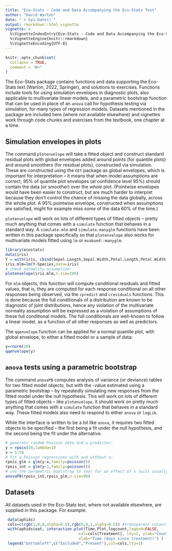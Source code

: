 ```yaml
---
title: "Eco-Stats - Code and Data Accompanying the Eco-Stats Text"
author: "David Warton"
date: "`r Sys.Date()`"
output: rmarkdown::html_vignette
vignette: >
  %\VignetteIndexEntry{Eco-Stats - Code and Data Accompanying the Eco-Stats Text}
  %\VignetteEngine{knitr::rmarkdown}
  %\VignetteEncoding{UTF-8}
---
```


```r
knitr::opts_chunk$set(
  collapse = TRUE,
  comment = "#>"
)
```

The Eco-Stats package contains functions and data supporting the Eco-Stats text (Warton, 2022, Springer), and solutions to exercises. Functions include tools for using simulation envelopes in diagnostic plots, also applicable to multivariate linear models, and a parametric bootstrap function that can be used in place of an `anova` call for hypothesis testing via simulation, for many types of regression models. Datasets mentioned in the package are included here (where not available elsewhere) and vignettes work through code chunks and exercises from the textbook, one chapter at a time.

## Simulation envelopes in plots

The command `plotenvelope` will take a fitted object and construct standard residual plots with global envelopes added around points (for quantile plots) and around smoothers (for residual plots), constructed via simulation. These are constructed using the `GET` package as global envelopes, which is important for interpretation -- it means that when model assumptions are correct, 95% of quantile plot envelopes (at confidence level 95%) should contain the data (or smoother) over the _whole_ plot. (Pointwise envelopes would have been easier to construct, but are much harder to interpret because they don't control the chance of missing the data globally, across the whole plot. A 95% pointwise envelope, constructed when assumptions are satisfied, might for example miss _some_ of the data 60% of the time.)

`plotenvelope` will work on lots of different  types of fitted objects -- pretty much anything that comes with a `simulate` function that behaves in a standard way. A `simulate.mlm` and `simulate.manyglm` functions have been written in this package specifically so that `plotenvelope` also works for multivariate models fitted using `lm` or `mvabund::manyglm`.


```r
library(ecostats)
data(iris)
Y = with(iris, cbind(Sepal.Length,Sepal.Width,Petal.Length,Petal.Width))
iris.mlm=lm(Y~Species,data=iris)
# check normality assumption:
plotenvelope(iris.mlm,n.sim=199)
```
For `mlm` objects, this function will compute conditional residuals and fitted values, that is, they are computed for each response conditional on all other responses being observed, via the `cpredict` and `cresiduals` functions. This is done because the full conditionals of a distribution are known to be diagnostic of joint distributions, hence any violation of the multivariate normality assumption will be expressed as a violation of assumptions of these full conditional models. The full conditionals are well-known to follow a linear model, as a function of all other responses as well as predictors.

The `qqenvelope` function can be applied for a normal quantile plot, with global envelope, to either a fitted model or a sample of data:
```r
y=rnorm(20)
qqenvelope(y)
```

## `anova` tests using a parametric bootstrap

The command `anovaPB` computes analysis of variance (or deviance) tables for two fitted model objects, but with the \emph{P}-value estimated using a parametric bootstrap -- by repeatedly simulating new responses from the fitted model under the null hypothesis. This will work on lots of different  types of fitted objects -- like `plotenvelope`, it should work on pretty much anything that comes with a `simulate` function that behaves in a standard way. These fitted models also need to respond to either `anova` or `logLik`.

While the interface is written to be a lot like `anova`, it requires two fitted objects to be specified -- the first being a fit under the null hypothesis, and the second being the fit under the alternative.

```r
# generate random Poisson data and a predictor:
y = rpois(50,lambda=1)
x = 1:50
# fit a Poisson regressions with and without x:
rpois_glm = glm(y~x,family=poisson())
rpois_int = glm(y~1,family=poisson())
# use the parametric bootstrap to test for an effect of x (will usually be non-significant)
anovaPB(rpois_int,rpois_glm,n.sim=99)
```

## Datasets

All datasets used in the Eco-Stats text, where not available elsewhere, are supplied in this package. For example:
```r
 data(aphids)
 cols=c(rgb(1,0,0,alpha=0.5),rgb(0,0,1,alpha=0.5)) #transparent colours
 with(aphids$oat, interaction.plot(Time,Plot,logcount,legend=FALSE,
                                col=cols[Treatment], lty=1, ylab="Counts [log(y+1) scale]",
                                xlab="Time (days since treatment)") )
 legend("bottomleft",c("Excluded","Present"),col=cols,lty=1)
```
